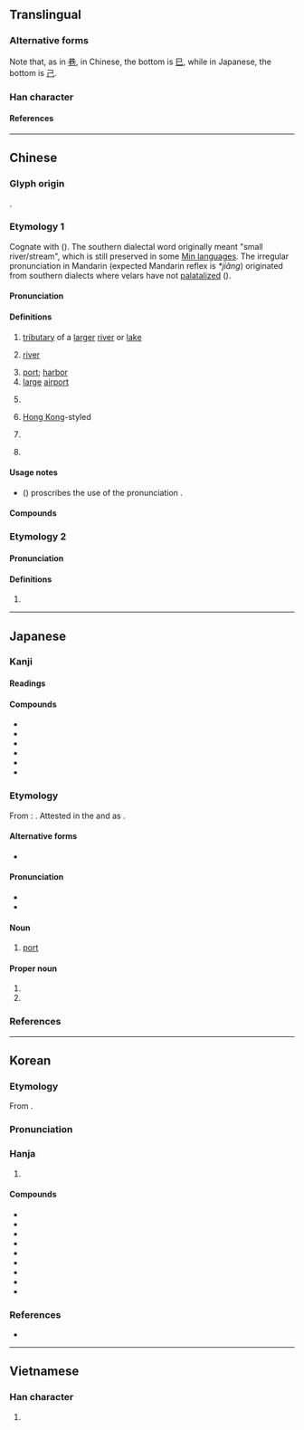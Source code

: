 {{also|巻}}
{{character info}}
{{character info|0x2F908}}
==Translingual==
{{ja-forms|港|港|港}}

===Alternative forms===
Note that, as in [[巷]], in Chinese, the bottom is [[巳]], while in Japanese, the bottom is [[己]].

===Han character===
{{Han char|rn=85|rad=水|as=09|sn=12|four=34117|canj=ETCU|ids=⿰氵巷}}

====References====
{{Han ref|kx=0635.040|dkj=17783|dj=1042.020|hdz=31668.070|uh=6E2F}}

----

==Chinese==
{{zh-forms|alt=𣿑}}
{{zh-wp|zh|yue|nan:káng}}

===Glyph origin===
{{Han etym}}
{{Han compound|水|巷|ls=psc|c1=s|c2=p|t1=river; water}}.

===Etymology 1===
Cognate with {{och-l|江|river}} ({{zh-ref|Schuessler, 2007}}). The southern dialectal word originally meant "small river/stream", which is still preserved in some [[w:Min Chinese|Min languages]]. The irregular pronunciation in Mandarin (expected Mandarin reflex is ''*jiǎng'') originated from southern dialects where velars have not [[w:Palatalization_(sound_change)#Mandarin_Chinese|palatalized]] ({{zh-ref|Schuessler, 2007}}).

====Pronunciation====
{{zh-pron
|m=gǎng
|m-s=gang3
|c=gong2
|c-t=kong2
|g=gong3
|h=pfs=kóng;gd=guong3
|j=gon3
|mb=gǒ̤ng
|md=gē̤ng
|mn=káng
|mn-t=gang2
|w=2kaan
|x=gan3
|ma=
|mc=1
|oc=1
|cat=n,pn,a,mn:cls
}}

====Definitions====
{{zh-hanzi}}

# [[tributary]] of a [[large]]r [[river]] or [[lake]]
# {{lb|zh|dialectal}} [[river]]
# [[port]]; [[harbor]]
# [[large]] [[airport]]
# {{zh-abbrev|香港|Hong Kong}}
#: {{zh-x|港人 治 港|'''Hong Kong''' people administering '''Hong Kong'''|C}}
# {{lb|zh|colloquial}} [[Hong Kong]]-styled
# {{lb|zh|Hokkien}} {{zh-classifier|fluids|t=[[stream]]}}
# {{surname|zh}}

====Usage notes====
* ''{{w|Xiandai Hanyu Guifan Cidian}}'' ({{w2|zh|pref=《|现代汉语规范词典|suf=》}}) proscribes the use of the pronunciation {{m|cmn|jiǎng}}.

====Compounds====
{{zh-der|港澳|港幣|港埠|港汊|港警|港商|港式|港臺|港臺文學|港灣|港務|港紙|香港|港九|港島|不凍港|入港|內港|出港|北方大港|北港鎮|千足港條|卡港會議|商港|塘沽新港|塞得港|外港|太子港|安平港|封港|工業港|巨港|布雷爾港|引港|新港鄉|斷港絕潢|汊港|河口港|海港|海港檢疫|港劇|港務局|港口|港客|港市|港星|港片|港都|漁港|珍珠港|自由港|臺中港|虎門港|西班牙港|貔子窩港|超深水港|軍港|通商港|連雲港|避風港|領港|香港腳|香港衫|馬尾港|馬賽港|高雄港|鹿港|黃石港|太湖港|新港|東港|新港口|毛家港|鄢港|陳港|長港|南港|陳家港|雙港|港南|港北|金港|草港|小港|四港|六港|里港|北港|伸港|陶港|龍港|洋港|木港|赤馬港|港子|西港|下港:ē-káng;Min Nan|航空港|港尾|港澳辦|港共|港豬|省港大罷工|正港:chiàⁿ-káng;Min Nan}}

===Etymology 2===

====Pronunciation====
{{zh-pron
|m=hòng
|mc=2
|oc=2
|cat=a
}}

====Definitions====
{{zh-hanzi}}

# {{zh-only|港洞}}

{{zh-cat|Elementary}}

----

==Japanese==

===Kanji===
{{ja-kanji|grade=3|rs=水09}}

====Readings====
{{ja-readings
|goon=こう<こう
|kanon=こう<かう
|kun=みなと-
}}

====Compounds====
{{der-top}}
* {{ja-l|港湾}}
* {{ja-l|漁港}}
* {{ja-l|空港}}
* {{ja-l|軍港}}
* {{ja-l|出港}}
* {{ja-l|香港}}
{{der-bottom}}

===Etymology===
{{wikipedia|lang=ja}}
{{ja-kanjitab|みなと|yomi=k}}
From {{inh|ja|ojp|-}}: {{ja-compound|水|み|な|な|門|と|t1=water|pos2=possessive particle|t3=gate}}. Attested in the ''{{w|Kojiki}}'' and ''{{w|Nihon Shoki}}'' as {{ja-l|水門}}. {{attention|ja|Confirm the etymology is from Old Japanese}}

====Alternative forms====
* {{ja-l|湊}}

====Pronunciation====
* {{audio|ja|Ja-Minato.oga|Audio}}
* {{ja-pron|みなと|yomi=k|acc=h|acc_ref=NHK}}

====Noun====
{{ja-noun|みなと}}

# [[port]]

====Proper noun====
{{wikipedia|港区|lang=ja}}
{{wikipedia|Minato, Tokyo}}
{{ja-pos|みなと|proper}}

# {{place|ja|one of 23 <<special wards>> in <<pref/Tokyo>>, <<c/Japan>>|t1=Minato|sort=みなと}}
# {{given name|ja|male|sort=みなと}}

===References===
<references/>

----

==Korean==

===Etymology===
From {{der|ko|ltc|-}} {{ltc-l|港|id=1}}.
{{hanja-ety
|dk={{okm-l|가ᇰ〯|kǎng}}
|m={{okm-l|하ᇰ〯|hǎng}}
|mh={{okm-l|개〮|káy}}
|ml=地理#상05A
}}
===Pronunciation===
{{ko-hanja-pron|항|l=y}}

===Hanja===
{{ko-hanja-search}}
{{ko-hanja|항구(港口)|항}}

# {{hanja form of|항|[[harbour]]; [[port]]|noun}}

====Compounds====
{{der-top3|Compounds}}
* {{ko-l|공항|空港}}
* {{ko-l|항만|港灣}}
* {{ko-l|항구|港口}}
* {{ko-l|출항|出港}}
* {{ko-l|입항|入港}}
* {{ko-l|개항|開港}}
* {{ko-l|어항|漁港}}
* {{ko-l|외항|外港}}
* {{ko-l|부동항|不凍港}}
{{der-bottom}}

===References===
* {{R:hanjadoc|6157}}

----

==Vietnamese==

===Han character===
{{vi-readings|reading=cảng|rs=水09}}

# {{han tu form of|cảng|[[port]]; [[harbor]]}}
